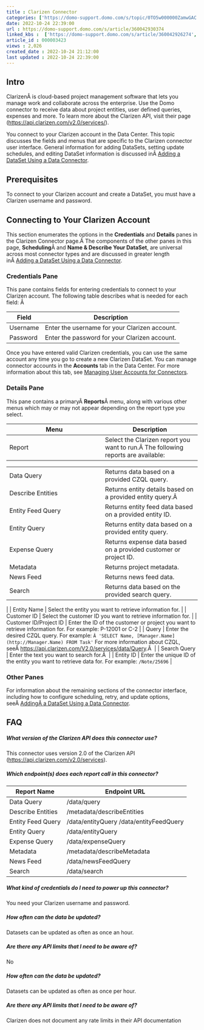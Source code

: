 ```yaml
---
title : Clarizen Connector
categories: ['https://domo-support.domo.com/s/topic/0TO5w000000ZamwGAC']
date: 2022-10-24 22:39:00
url : https://domo-support.domo.com/s/article/360042930374
linked_kbs :  ['https://domo-support.domo.com/s/article/360042926274', 'https://domo-support.domo.com/s/knowledge-base', 'https://domo-support.domo.com/s/article/360042925494', 'https://domo-support.domo.com/s/article/360043429953', 'https://domo-support.domo.com/s/article/360042930374', 'https://domo-support.domo.com/s/article/360042926054', 'https://domo-support.domo.com/s/article/360043429933', 'https://domo-support.domo.com/s/article/360043429693', 'https://domo-support.domo.com/s/topic/0TO5w000000ZamwGAC', 'https://domo-support.domo.com/s/article/360043429913']
article_id : 000003423
views : 2,026
created_date : 2022-10-24 21:12:00
last updated : 2022-10-24 22:39:00
---
```




Intro
-----


ClarizenÂ is cloud-based project management software that lets you manage work and collaborate across the enterprise. Use the Domo connector to receive data about project entities, user defined queries, expenses and more. To learn more about the Clarizen API, visit their page ([https://api.clarizen.com/v2.0/services/](https://api.clarizen.com/v2.0/services/ "https://api.clarizen.com/v2.0/services/")).


You connect to your Clarizen account in the Data Center. This topic discusses the fields and menus that are specific to the Clarizen connector user interface. General information for adding DataSets, setting update schedules, and editing DataSet information is discussed inÂ [Adding a DataSet Using a Data Connector](..\adding_a_dataset_using_a_connector\index.md).


Prerequisites
-------------


To connect to your Clarizen account and create a DataSet, you must have a Clarizen username and password.


Connecting to Your Clarizen Account
-----------------------------------


This section enumerates the options in the **Credentials** and **Details** panes in the Clarizen Connector page.Â The components of the other panes in this page, **Scheduling**Â and **Name & Describe Your DataSet**, are universal across most connector types and are discussed in greater length inÂ [Adding a DataSet Using a Data Connector](..\adding_a_dataset_using_a_connector\index.md "Adding a DataSet Using a Data Connector").


### Credentials Pane


This pane contains fields for entering credentials to connect to your Clarizen account. The following table describes what is needed for each field: Â 




| Field | Description |
| --- | --- |
| Username | Enter the username for your Clarizen account. |
| Password | Enter the password for your Clarizen account. |


Once you have entered valid Clarizen credentials, you can use the same account any time you go to create a new Clarizen DataSet. You can manage connector accounts in the **Accounts** tab in the Data Center. For more information about this tab, see [Managing User Accounts for Connectors](..\managing_user_accounts_for_connectors\index.html "Managing User Accounts for Connectors").


### Details Pane


This pane contains a primaryÂ **Reports**Â menu, along with various other menus which may or may not appear depending on the report type you select.




| Menu | Description |
| --- | --- |
| Report | Select the Clarizen report you want to run.Â The following reports are available:

|  |  |
| --- | --- |
| Data Query | Returns data based on a provided CZQL query. |
| Describe Entities | Returns entity details based on a provided entity query.Â  |
| Entity Feed Query | Returns entity feed data based on a provided entity ID. |
| Entity Query | Returns entity data based on a provided entity query. |
| Expense Query | Returns expense data based on a provided customer or project ID. |
| Metadata | Returns project metadata. |
| News Feed | Returns news feed data. |
| Search | Returns data based on the provided search query. |

 |
| Entity Name | Select the entity you want to retrieve information for. |
| Customer ID | Select the customer ID you want to retrieve information for. |
| Customer ID/Project ID | Enter the ID of the customer or project you want to retrieve information for. For example: P-12001 or C-2 |
| Query | Enter the desired CZQL query. For example:
`Â 'SELECT Name, [Manager.Name](http://Manager.Name) FROM Task'`
For more information about CZQL, seeÂ [https://api.clarizen.com/V2.0/services/data/Query](https://api.clarizen.com/V2.0/services/data/Query "https://api.clarizen.com/V2.0/services/data/Query").Â  |
| Search Query | Enter the text you want to search for.Â  |
| Entity ID | Enter the unique ID of the entity you want to retrieve data for. For example:
`/Note/25696` |


### Other Panes


For information about the remaining sections of the connector interface, including how to configure scheduling, retry, and update options, seeÂ [AddingÂ a DataSet Using a Data Connector](..\adding_a_dataset_using_a_connector\index.md).


FAQ
---


##### What version of the Clarizen API does this connector use?


This connector uses version 2.0 of the Clarizen API (<https://api.clarizen.com/v2.0/services>).


##### Which endpoint(s) does each report call in this connector?




| Report Name | Endpoint URL |
| --- | --- |
| Data Query | /data/query |
| Describe Entities | /metadata/describeEntities |
| Entity Feed Query | /data/entityQuery /data/entityFeedQuery |
| Entity Query | /data/entityQuery |
| Expense Query | /data/expenseQuery |
| Metadata | /metadata/describeMetadata |
| News Feed | /data/newsFeedQuery |
| Search | /data/search |


##### What kind of credentials do I need to power up this connector?


You need your Clarizen username and password.


##### How often can the data be updated?


Datasets can be updated as often as once an hour.


##### Are there any API limits that I need to be aware of?


No


##### How often can the data be updated?


Datasets can be updated as often as once per hour.


##### Are there any API limits that I need to be aware of?


Clarizen does not document any rate limits in their API documentation